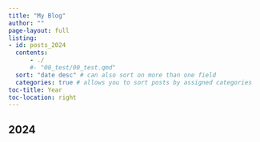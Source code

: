 ```yaml
---
title: "My Blog"
author: ""
page-layout: full
listing: 
- id: posts_2024
  contents:
      - ./ 
      #- "00_test/00_test.qmd"
  sort: "date desc" # can also sort on more than one field
  categories: true # allows you to sort posts by assigned categories 
toc-title: Year
toc-location: right
---
```



## 2024

:::{#posts_2024}
:::
